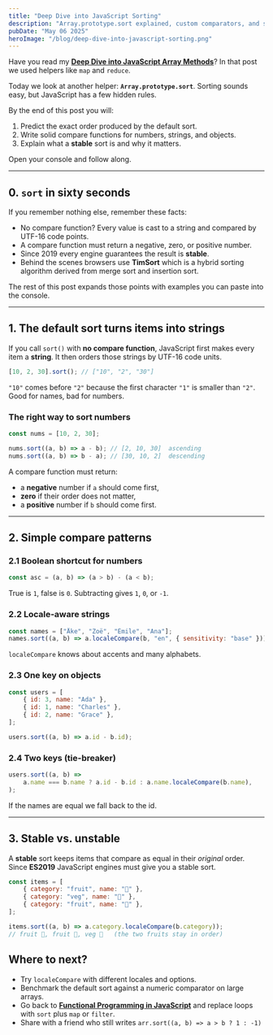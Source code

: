 ```yaml
---
title: "Deep Dive into JavaScript Sorting"
description: "Array.prototype.sort explained, custom comparators, and stability quirks"
pubDate: "May 06 2025"
heroImage: "/blog/deep-dive-into-javascript-sorting.png"
---
```


Have you read my **[Deep Dive into JavaScript Array Methods](/blog/deep-dive-into-javascript-array-methods/)**? In that post we used helpers like `map` and `reduce`.

Today we look at another helper: **`Array.prototype.sort`**. Sorting sounds easy, but JavaScript has a few hidden rules.

By the end of this post you will:

1. Predict the exact order produced by the default sort.
2. Write solid compare functions for numbers, strings, and objects.
3. Explain what a **stable** sort is and why it matters.

Open your console and follow along.

---

## 0. `sort` in sixty seconds

If you remember nothing else, remember these facts:

- No compare function? Every value is cast to a string and compared by UTF-16 code points.
- A compare function must return a negative, zero, or positive number.
- Since 2019 every engine guarantees the result is **stable**.
- Behind the scenes browsers use **TimSort** which is a hybrid sorting algorithm derived from merge sort and insertion sort.

The rest of this post expands those points with examples you can paste into the console.

---

## 1. The default sort turns items into strings

If you call `sort()` with **no compare function**, JavaScript first makes every item a **string**. It then orders those strings by UTF-16 code units.

```js
[10, 2, 30].sort(); // ["10", "2", "30"]
```

`"10"` comes before `"2"` because the first character `"1"` is smaller than `"2"`.  
Good for names, bad for numbers.

### The right way to sort numbers

```js
const nums = [10, 2, 30];

nums.sort((a, b) => a - b); // [2, 10, 30]  ascending
nums.sort((a, b) => b - a); // [30, 10, 2]  descending
```

A compare function must return:

- a **negative** number if `a` should come first,
- **zero** if their order does not matter,
- a **positive** number if `b` should come first.

---

## 2. Simple compare patterns

### 2.1 Boolean shortcut for numbers

```js
const asc = (a, b) => (a > b) - (a < b);
```

True is `1`, false is `0`. Subtracting gives `1`, `0`, or `-1`.

### 2.2 Locale-aware strings

```js
const names = ["Åke", "Zoë", "Émile", "Ana"];
names.sort((a, b) => a.localeCompare(b, "en", { sensitivity: "base" }));
```

`localeCompare` knows about accents and many alphabets.

### 2.3 One key on objects

```js
const users = [
    { id: 3, name: "Ada" },
    { id: 1, name: "Charles" },
    { id: 2, name: "Grace" },
];

users.sort((a, b) => a.id - b.id);
```

### 2.4 Two keys (tie-breaker)

```js
users.sort((a, b) =>
    a.name === b.name ? a.id - b.id : a.name.localeCompare(b.name),
);
```

If the names are equal we fall back to the id.

---

## 3. Stable vs. unstable

A **stable** sort keeps items that compare as equal in their _original_ order.  
Since **ES2019** JavaScript engines must give you a stable sort.

```js
const items = [
    { category: "fruit", name: "🍎" },
    { category: "veg", name: "🥕" },
    { category: "fruit", name: "🍌" },
];

items.sort((a, b) => a.category.localeCompare(b.category));
// fruit 🍎, fruit 🍌, veg 🥕   (the two fruits stay in order)
```

## Where to next?

- Try `localeCompare` with different locales and options.
- Benchmark the default sort against a numeric comparator on large arrays.
- Go back to **[Functional Programming in JavaScript](/blog/functional-programming-in-javascript/)** and replace loops with `sort` plus `map` or `filter`.
- Share with a friend who still writes `arr.sort((a, b) => a > b ? 1 : -1)`
